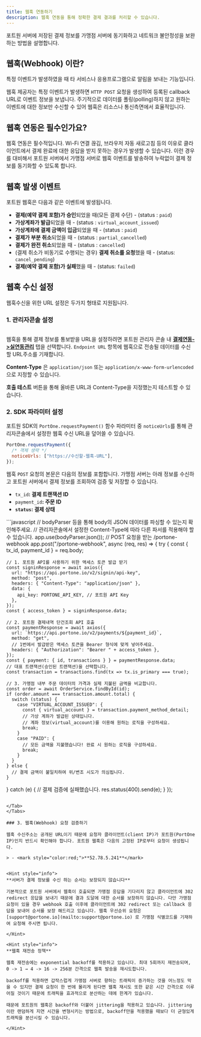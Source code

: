 ```yaml
---
title: 웹훅 연동하기
description: 웹훅 연동을 통해 정확한 결제 결과를 처리할 수 있습니다.
---
```





포트원 서버에 저장된 결제 정보를 가맹점 서버에 동기화하고 네트워크 불안정성을 보완하는 방법을 설명합니다.

## 웹훅(Webhook) 이란?

특정 이벤트가 발생하였을 때 타 서비스나 응용프로그램으로 알림을 보내는 기능입니다.

웹훅 제공자는 특정 이벤트가 발생하면 `HTTP POST` 요청을 생성하여 등록된 callback URL로 이벤트 정보을 보냅니다. 주기적으로 데이터를 폴링(polling)하지 않고 원하는 이벤트에 대한 정보만 수신할 수 있어 웹훅은 리소스나 통신측면에서 효율적입니다.

## **웹훅 연동은 필수인가요?**

웹훅 연동은 필수적입니다. Wi-Fi 연결 끊김, 브라우저 자동 새로고침 등의 이유로 클라이언트에서 결제 완료에 대한 응답을 받지 못하는 경우가 발생할 수 있습니다. 이런 경우를 대비해서 포트원 서버에서 가맹점 서버로 웹훅 이벤트를 발송하여 누락없이 결제 정보를 동기화할 수 있도록 합니다.

## 웹훅 발생 이벤트

포트원 웹훅은 다음과 같은 이벤트에 발생됩니다.

* **결제(예약 결제 포함)가 승인**되었을 때(모든 결제 수단) - (status : `paid`)
* **가상계좌가 발급**되었을 때 - (status : `virtual_account_issued`)
* **가상계좌에 결제 금액이 입금**되었을 때 - (status : `paid`)
* **결제가 부분 취소**되었을 때 - (status : `partial_cancelled`)
* **결제가 완전 취소**되었을 때 - (status : `cancelled`)
* (결제 취소가 비동기로 수행되는 경우) **결제 취소를 요청**했을 때 - (status: `cancel_pending`)
* **결제(예약 결제 포함)가 실패**했을 때 - (status: `failed`)

## 웹훅 수신 설정

웹훅수신을 위한 URL 설정은 두가지 형태로 지원됩니다.

### 1. 관리자콘솔 설정

<figure><img src="https://openapi-documentation-poc.vercel.app/_next/image?url=%2F_next%2Fstatic%2Fmedia%2Fv2-user-guide-admin-console-webhook.fb35a882.png&#x26;w=3840&#x26;q=100" alt=""/><figcaption></figcaption></figure>

웹훅을 통해 결제 정보를 통보받을 URL을 설정하려면 포트원 관리자 콘솔 내 [**결제연동->실연동관리**](https://admin.portone.io/integration?tab=production) 탭을 선택합니다. `Endpoint URL` 항목에 웹훅으로 전송될 데이터를 수신할 URL주소를 기재합니다.

**Content-Type** 은 `application/json` 또는 `application/x-www-form-urlencoded`으로 지정할 수 있습니다.

**호출 테스트** 버튼을 통해 올바른 URL과 Content-Type을 지정했는지 테스트할 수 있습니다.

### 2. SDK 파라미터 설정

포트원 SDK의 `PortOne.requestPayment()` 함수 파라미터 중 `noticeUrls`를 통해 관리자콘솔에서 설정한 웹훅 수신 URL을 덮어쓸 수 있습니다.

```javascript
PortOne.requestPayment({
  /* 객체 생략 */
  noticeUrls: ["https://수신할-웹훅-URL"],
});
```

웹훅 `POST` 요청의 본문은 다음의 정보를 포함합니다. 가맹점 서버는 아래 정보를 수신하고 포트원 서버에서 결제 정보를 조회하여 검증 및 저장할 수 있습니다.

* `tx_id`**: 결제 트랜잭션 ID**
* `payment_id`**: 주문 ID**
* **`status`: 결제 상태**

<Tabs>
<Tab title="Express.js">
```javascript
// bodyParser 등을 통해 body의 JSON 데이터를 파싱할 수 있는지 확인해주세요.
// 관리자콘솔에서 설정한 Content-Type에 따라 다른 파서를 적용해야 할 수 있습니다.
app.use(bodyParser.json());
// POST 요청을 받는 /portone-webhook
app.post("/portone-webhook", async (req, res) => {
  try {
    const { tx_id, payment_id } = req.body;
    
    // 1. 포트원 API를 사용하기 위한 액세스 토큰 발급 받기
    const signinResponse = await axios({
      url: "https://api.portone.io/v2/signin/api-key",
      method: "post",
      headers: { "Content-Type": "application/json" },
      data: {
        api_key: PORTONE_API_KEY, // 포트원 API Key
      },
    });
    const { access_token } = signinResponse.data;
    
    // 2. 포트원 결제내역 단건조회 API 호출
    const paymentResponse = await axios({
      url: `https://api.portone.io/v2/payments/${payment_id}`,
      method: "get",
      // 1번에서 발급받은 액세스 토큰을 Bearer 형식에 맞게 넣어주세요.
      headers: { "Authorization": "Bearer " + access_token },
    });
    const { payment: { id, transactions } } = paymentResponse.data;
    // 대표 트랜잭션(승인된 트랜잭션)을 선택합니다.
    const transaction = transactions.find(tx => tx.is_primary === true);
    
    // 3. 가맹점 내부 주문 데이터의 가격과 실제 지불된 금액을 비교합니다.
    const order = await OrderService.findById(id);
    if (order.amount === transaction.amount.total) {
      switch (status) {
        case "VIRTUAL_ACCOUNT_ISSUED": {
          const { virtual_account } = transaction.payment_method_detail;
          // 가상 계좌가 발급된 상태입니다.
          // 계좌 정보(virtual_account)를 이용해 원하는 로직을 구성하세요.
          break;
        }
        case "PAID": {
          // 모든 금액을 지불했습니다! 완료 시 원하는 로직을 구성하세요.
          break;
        }
      }
    } else {
      // 결제 금액이 불일치하여 위/변조 시도가 의심됩니다.
    }
  } catch (e) {
    // 결제 검증에 실패했습니다.
    res.status(400).send(e);
  }
});
```

</Tab>
</Tabs>

### 3. 웹훅(Webhook) 요청 검증하기

웹훅 수신주소는 공개된 URL이기 때문에 요청자 클라이언트(client IP)가 포트원(PortOne IP)인지 반드시 확인해야 합니다. 포트원 웹훅은 다음의 고정된 IP로부터 요청이 생성됩니다.

> - <mark style="color:red;">**52.78.5.241**</mark>


<Hint style="info">
**서버가 결제 정보를 수신 하는 순서는 보장되지 않습니다**

기본적으로 포트원 서버에서 웹훅이 호출되면 가맹점 응답을 기다리지 않고 클라이언트에 302 redirect 응답을 보내기 때문에 결과 도달에 대한 순서를 보장하지 않습니다. 다만 가맹점 요청이 있을 경우 webhook 호출 이후에 클라이언트에 302 redirect 또는 callback 응답을 보내어 순서를 보장 해드리고 있습니다. 웹훅 우선순위 요청은 [support@portone.io](mailto:support@portone.io) 로 가맹점 식별코드를 기재하여 요청해 주시면 됩니다.

</Hint>

<Hint style="info">
**웹훅 재전송 정책**

웹훅 재전송에는 exponential backoff를 적용하고 있습니다. 최대 5회까지 재전송되며, 0 -> 1 → 4 -> 16 -> 256분 간격으로 웹훅 발송을 재시도합니다.

backoff를 적용하면 갑작스럽게 가맹점 서버로 향하는 트래픽이 증가하는 것을 어느정도 막을 수 있지만 결제 요청이 한 번에 몰리게 된다면 웹훅 재시도 또한 같은 시간 간격으로 이루어질 것이기 때문에 트래픽을 효과적으로 분산하는 데에 한계가 있습니다.

때문에 포트원의 웹훅은 backoff와 더불어 jittering을 적용하고 있습니다. jittering이란 랜덤하게 지연 시간을 변형시키는 방법으로, backoff만을 적용했을 때보다 더 균형있게 트래픽을 분산시킬 수 있습니다.

</Hint>
